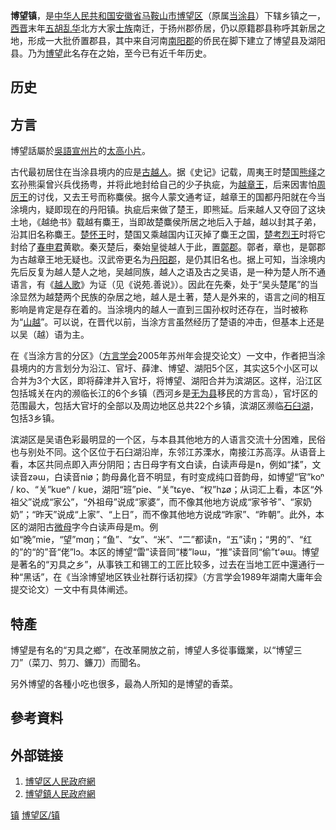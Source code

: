 {{Otheruses|博望镇|subject=安徽省馬鞍山市博望区博望鎮|other=河南省方城县博望和陕西省城固县的信息}}
{{coord|31|33|N|118|50|E|display=title}}
{{中国乡级行政区
|行政区全称 = 博望鎮
|景观照片文件名 = 
|景观照片描述 = 
|位置图文件名 = 
|位置图描述 = 
|汉语拼音 =Bówàng 
|通用拼音 =Bó-wàng 
|上级行政区 = [[安徽省|安徽省]][[馬鞍山市|馬鞍山市]][[博望区|博望区]]
|行政区类别 = 鎮
|行政区划代码 = 
|建置时间 = [[東晉|東晉]]
|政府驻地 = 
|地理坐标 = 31°33'N,118°50'E
|行政区划 = 13
|村委会 = 11
|居委会 = 2
|总面积 = 133平方公里
|户籍人口 = 10万人
|户籍人口年份 = 
|常住人口 = 
|常住人口年份 = 
|人口密度 = 751.88人/平方千米
|GDP = 54.5亿元[[人民币|人民币]]
|GDP年份 = 2008
|邮政编码 = 243131
|电话区号 = 0555
|时区 = [[UTC|UTC]]+8（[[东八区|东八区]]）
|官方网站 = http://www.bowang.gov.cn/
}}
'''博望镇'''，是[[中华人民共和国|中华人民共和国]][[安徽省|安徽省]][[马鞍山市|马鞍山市]][[博望区|博望区]]（原属[[当涂县|当涂县]]）下辖乡镇之一，[[西晋|西晋]]末年[[五胡乱华|五胡乱华]]北方大家[[士族|士族]]南迁，于扬州郡侨居，仍以原籍郡县称呼其新居之地，形成一大批侨置郡县，其中来自河南[[南阳郡|南阳郡]]的侨民在{{what|横山}}脚下建立了博望县及湖阳县。乃为[[博望|博望]]此名存在之始，至今已有近千年历史。

== 历史 ==

== 方言 ==
博望話屬於[[吳語|吳語]][[宣州片|宣州片]]的[[太高小片|太高小片]]。

古代最初居住在当涂县境内的应是[[古越人|古越人]]。据《史记》记载，周夷王时楚国[[熊绎|熊绎]]之玄孙熊渠曾兴兵伐扬粤，并将此地封给自己的少子执疵，为[[越章王|越章王]]，后来因害怕[[周厉王|周厉王]]的讨伐，又去王号而称麋侯。据今人蒙文通考证，越章王的国都丹阳就在今当涂境内，疑即现在的丹阳镇。执疵后来做了楚王，即熊延。后来越人又夺回了这块土地，《越绝书》载越有麋王，当即故楚麋侯所居之地后入于越，越以封其子弟，沿其旧名称麋王。[[楚怀王|楚怀王]]时，楚国又乘越国内讧灭掉了麋王之国，[[楚考烈王|楚考烈王]]时将它封给了[[春申君|春申君]]黄歇。秦灭楚后，秦始皇徙越人于此，置[[鄣郡|鄣郡]]。鄣者，章也，是鄣郡为古越章王地无疑也。汉武帝更名为[[丹阳郡|丹阳郡]]，是仍其旧名也。据上可知，当涂境内先后反复为越人楚人之地，吴越同族，越人之语及古之吴语，是一种为楚人所不通语言，有《[[越人歌|越人歌]]》为证（见《说苑.善说》）。因此在先秦，处于“吴头楚尾”的当涂显然为越楚两个民族的杂居之地，越人是土著，楚人是外来的，语言之间的相互影响是肯定是存在着的。当涂境内的越人一直到三国孙权时还存在，当时被称为“[[山越|山越]]”。可以说，在晋代以前，当涂方言虽然经历了楚语的冲击，但基本上还是以吴（越）语为主。

在《当涂方言的分区》（[[方言学会|方言学会]]2005年苏州年会提交论文）一文中，作者把当涂县境内的方言划分为沿江、官圩、薛津、博望、湖阳5个区，其实这5个小区可以合并为3个大区，即将薛津并入官圩，将博望、湖阳合并为滨湖区。这样，沿江区包括城关在内的濒临长江的6个乡镇（西河乡是[[无为县|无为县]]移民的方言岛），官圩区的范围最大，包括大官圩的全部以及周边地区总共22个乡镇，滨湖区濒临[[石臼湖|石臼湖]]，包括3乡镇。

滨湖区是吴语色彩最明显的一个区，与本县其他地方的人语言交流十分困难，民俗也与别处不同。这个区位于石臼湖沿岸，东邻江苏溧水，南接江苏高淳。从语音上看，本区共同点即入声分阴阳；古日母字有文白读，白读声母是n，例如“揉”，文读音zəɯ，白读音niø；韵母鼻化音不明显，有时变成纯口音韵母，如博望“官”koⁿ / ko、“关”kueⁿ / kue，湖阳“班”pie、“关”tɕye、“权”hʑø；从词汇上看，本区“外祖父”说成“家公”，“外祖母”说成“家婆”，而不像其他地方说成“家爷爷”、“家奶奶”；“昨天”说成“上家”、“上日”，而不像其他地方说成“昨家”、“昨朝”。此外，本区的湖阳古[[微母|微母]]字今白读声母是m。例如“晚”mie，“望”mɑŋ；“鱼”、“女”、“米”、“二”都读n，“五”读ŋ；“男的”、“红的”的“的”音“佬”lɔ。本区的博望“雷”读音同“楼”ləɯ，“推”读音同“偷”tʻəɯ。博望是著名的“刃具之乡”，从事铁工和锡工的工匠比较多，过去在当地工匠中還通行一种“黑话”，在《当涂博望地区铁业社群行话初探》（方言学会1989年湖南大庸年会提交论文）一文中有具体阐述。

== 特產 ==
博望是有名的“刃具之鄉”，在改革開放之前，博望人多從事鐵業，以“博望三刀”（菜刀、剪刀、鐮刀）而聞名。

另外博望的各種小吃也很多，最為人所知的是博望的香菜。
== 參考資料 ==
<references />
==外部链接==
# [https://web.archive.org/web/20130105115818/http://www.bowang.gov.cn/ 博望区人民政府網]
# [https://web.archive.org/web/20130105115818/http://www.bowang.gov.cn/ 博望鎮人民政府網]

{{博望区行政区划}}
{{当涂县行政区划}}
[[Category:博望区|镇]]
[[Category:马鞍山市乡镇|博望区/镇]]